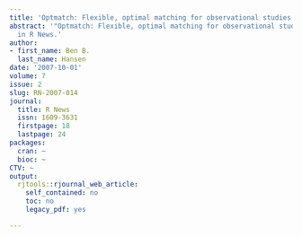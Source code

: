 ```yaml
---
title: 'Optmatch: Flexible, optimal matching for observational studies'
abstract: '"Optmatch: Flexible, optimal matching for observational studies" published
  in R News.'
author:
- first_name: Ben B.
  last_name: Hansen
date: '2007-10-01'
volume: 7
issue: 2
slug: RN-2007-014
journal:
  title: R News
  issn: 1609-3631
  firstpage: 18
  lastpage: 24
packages:
  cran: ~
  bioc: ~
CTV: ~
output:
  rjtools::rjournal_web_article:
    self_contained: no
    toc: no
    legacy_pdf: yes

---
```

